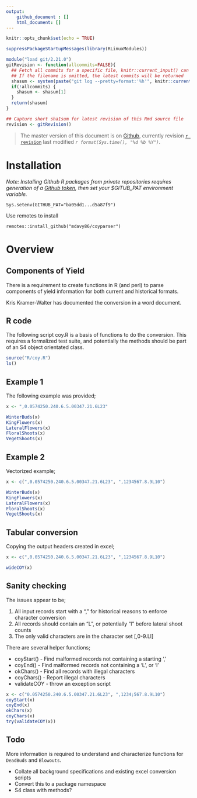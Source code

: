 ---
output: 
    github_document : []
    html_document: []
---

```{r setup, include=FALSE}
knitr::opts_chunk$set(echo = TRUE)

suppressPackageStartupMessages(library(RLinuxModules))

module("load git/2.21.0")
gitRevision <- function(allcommits=FALSE){
  ## Fetch all commits for a specific file, knitr::current_input() can be NULL
  ## If the filename is omitted, the latest commits will be returned
  shasum <- system(paste("git log --pretty=format:'%h'", knitr::current_input()), intern=TRUE)
  if(!allcommits) {
    shasum <- shasum[1]
  }
  return(shasum)
}

## Capture short sha1sum for latest revision of this Rmd source file
revision <- gitRevision()
```


> The master version of this document is on [Github](https://github.com/Actinidia/eBrida/blob/master/Scripts/ComponentsOfYield/README.Rmd), currently revision
[`r revision`](https://github.com/Actinidia/eBrida/commit/`r revision`) last modified  *`r format(Sys.time(), "%d %b %Y")`*.


# Installation

_Note: Installing Github R packages from private repositories requires generation of a [Github token](https://help.github.com/en/articles/creating-a-personal-access-token-for-the-command-line), then set your $GITUB_PAT environment variable._

```
Sys.setenv(GITHUB_PAT="ba05dd1...d5a87f9")
```

Use remotes to install

```
remotes::install_github("mdavy86/coyparser")
```


# Overview

## Components of Yield

There is a requirement to create functions in R (and perl) to parse
components of yield information for both current and historical formats.

Kris Kramer-Walter has documented the conversion in a word document.


## R code

The following script coy.R is a basis of functions to do the conversion.
This requires a formalized test suite, and potentially the methods should
be part of an S4 object orientated class.

```{r loadCOY}
source("R/coy.R")
ls()
```

## Example 1

The following example was provided;

```{r ex1}
x <- ",0.0574250.240.6.5.00347.21.6L23"

WinterBuds(x)
KingFlowers(x)
LateralFlowers(x)
FloralShoots(x)
VegetShoots(x)
```

## Example 2

Vectorized example;

```{r ex2}
x <- c(",0.0574250.240.6.5.00347.21.6L23", ",1234567.8.9L10")

WinterBuds(x)
KingFlowers(x)
LateralFlowers(x)
FloralShoots(x)
VegetShoots(x)
```


## Tabular conversion

Copying the output headers created in excel;

```{r tabular_ex}
x <- c(",0.0574250.240.6.5.00347.21.6L23", ",1234567.8.9L10")

wideCOY(x)
```



## Sanity checking

The issues appear to be;

1. All input records start with a "," for historical reasons to enforce character conversion
2. All records should contain an "L", or potentially "l" before lateral shoot counts
3. The only valid characters are in the character set [,0-9.Ll]

There are several helper functions;

* coyStart()  - Find malformed records not containing a starting ','
* coyEnd()    - Find malformed records not containing a 'L', or 'l'
* okChars()   - Find all records with illegal characters
* coyChars()  - Report illegal characters
* validateCOY - throw an exception script

```{r sanitychecking}
x <- c("0.0574250.240.6.5.00347.21.6L23", ",1234;567.8.9L10")
coyStart(x)
coyEnd(x)
okChars(x)
coyChars(x)
try(validateCOY(x))
```

## Todo

More information is required to understand and characterize functions for `DeadBuds` and `Blowouts`.

* Collate all background specifications and existing excel conversion scripts
* Convert this to a package namespace
* S4 class with methods?
